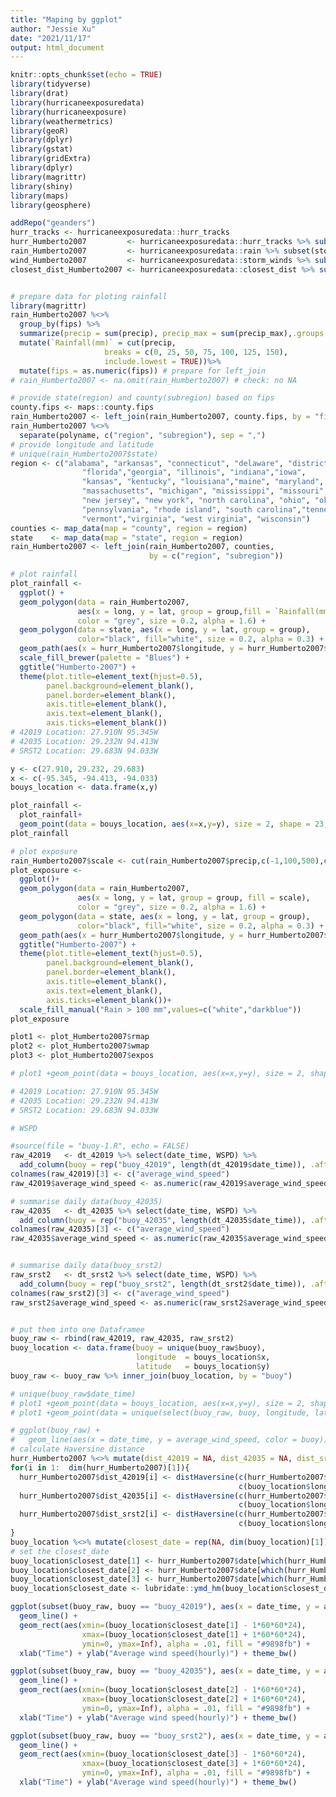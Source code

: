 ```yaml
---
title: "Maping by ggplot"
author: "Jessie Xu"
date: "2021/11/17"
output: html_document
---
```


```r
knitr::opts_chunk$set(echo = TRUE)
library(tidyverse)
library(drat)
library(hurricaneexposuredata)
library(hurricaneexposure)
library(weathermetrics)
library(geoR)
library(dplyr)
library(gstat)
library(gridExtra)
library(dplyr)
library(magrittr)
library(shiny)
library(maps)
library(geosphere)
```

```r
addRepo("geanders")
hurr_tracks <- hurricaneexposuredata::hurr_tracks
hurr_Humberto2007         <- hurricaneexposuredata::hurr_tracks %>% subset(storm_id == "Humberto-2007")
rain_Humberto2007         <- hurricaneexposuredata::rain %>% subset(storm_id == "Humberto-2007")
wind_Humberto2007         <- hurricaneexposuredata::storm_winds %>% subset(storm_id == "Humberto-2007")
closest_dist_Humberto2007 <- hurricaneexposuredata::closest_dist %>% subset(storm_id == "Humberto-2007")


# prepare data for ploting rainfall 
library(magrittr)
rain_Humberto2007 %<>% 
  group_by(fips) %>% 
  summarize(precip = sum(precip), precip_max = sum(precip_max),.groups = "keep")%>%
  mutate(`Rainfall(mm)` = cut(precip, 
                     breaks = c(0, 25, 50, 75, 100, 125, 150),
                     include.lowest = TRUE))%>%
  mutate(fips = as.numeric(fips)) # prepare for left_join
# rain_Humberto2007 <- na.omit(rain_Humberto2007) # check: no NA

# provide state(region) and county(subregion) based on fips
county.fips <- maps::county.fips
rain_Humberto2007 <- left_join(rain_Humberto2007, county.fips, by = "fips")
rain_Humberto2007 %<>% 
  separate(polyname, c("region", "subregion"), sep = ",")
# provide longitude and latitude 
# unique(rain_Humberto2007$state)
region <- c("alabama", "arkansas", "connecticut", "delaware", "district of columbia",
                "florida","georgia", "illinois", "indiana","iowa", 
                "kansas", "kentucky", "louisiana","maine", "maryland",
                "massachusetts", "michigan", "mississippi", "missouri","new hampshire", 
                "new jersey", "new york", "north carolina", "ohio", "oklahoma", 
                "pennsylvania", "rhode island", "south carolina","tennessee", "texas",
                "vermont","virginia", "west virginia", "wisconsin")  
counties <- map_data(map = "county", region = region)
state    <- map_data(map = "state", region = region)
rain_Humberto2007 <- left_join(rain_Humberto2007, counties, 
                               by = c("region", "subregion"))

```

```r
# plot rainfall
plot_rainfall <-
  ggplot() + 
  geom_polygon(data = rain_Humberto2007, 
               aes(x = long, y = lat, group = group,fill = `Rainfall(mm)`), 
               color = "grey", size = 0.2, alpha = 1.6) + 
  geom_polygon(data = state, aes(x = long, y = lat, group = group),
               color="black", fill="white", size = 0.2, alpha = 0.3) +
  geom_path(aes(x = hurr_Humberto2007$longitude, y = hurr_Humberto2007$latitude), color = "red4") +
  scale_fill_brewer(palette = "Blues") +
  ggtitle("Humberto-2007") +
  theme(plot.title=element_text(hjust=0.5),
        panel.background=element_blank(),
        panel.border=element_blank(),
        axis.title=element_blank(),
        axis.text=element_blank(),
        axis.ticks=element_blank())
# 42019 Location: 27.910N 95.345W
# 42035 Location: 29.232N 94.413W
# SRST2 Location: 29.683N 94.033W

y <- c(27.910, 29.232, 29.683) 
x <- c(-95.345, -94.413, -94.033)
bouys_location <- data.frame(x,y)

plot_rainfall <- 
  plot_rainfall+
  geom_point(data = bouys_location, aes(x=x,y=y), size = 2, shape = 23,  fill = "yellow")
plot_rainfall

# plot exposure
rain_Humberto2007$scale <- cut(rain_Humberto2007$precip,c(-1,100,500),c("Unexposed","Exposed"),ordered_result = T)
plot_exposure <- 
  ggplot()+
  geom_polygon(data = rain_Humberto2007, 
               aes(x = long, y = lat, group = group, fill = scale), 
               color = "grey", size = 0.2, alpha = 1.6) + 
  geom_polygon(data = state, aes(x = long, y = lat, group = group),
               color="black", fill="white", size = 0.2, alpha = 0.3) +
  geom_path(aes(x = hurr_Humberto2007$longitude, y = hurr_Humberto2007$latitude), color = "red4") +
  ggtitle("Humberto-2007") +
  theme(plot.title=element_text(hjust=0.5),
        panel.background=element_blank(),
        panel.border=element_blank(),
        axis.title=element_blank(),
        axis.text=element_blank(),
        axis.ticks=element_blank())+
  scale_fill_manual("Rain > 100 mm",values=c("white","darkblue"))
plot_exposure
```

```r
plot1 <- plot_Humberto2007$rmap
plot2 <- plot_Humberto2007$wmap
plot3 <- plot_Humberto2007$expos

# plot1 +geom_point(data = bouys_location, aes(x=x,y=y), size = 2, shape = 23,  fill = "yellow")

# 42019 Location: 27.910N 95.345W
# 42035 Location: 29.232N 94.413W
# SRST2 Location: 29.683N 94.033W

# WSPD

#source(file = "buoy-1.R", echo = FALSE)
raw_42019   <- dt_42019 %>% select(date_time, WSPD) %>% 
  add_column(buoy = rep("buoy_42019", length(dt_42019$date_time)), .after = 0)
colnames(raw_42019)[3] <- c("average_wind_speed")
raw_42019$average_wind_speed <- as.numeric(raw_42019$average_wind_speed)

# summarise daily data(buoy_42035)
raw_42035   <- dt_42035 %>% select(date_time, WSPD) %>% 
  add_column(buoy = rep("buoy_42035", length(dt_42035$date_time)), .after = 0)
colnames(raw_42035)[3] <- c("average_wind_speed")
raw_42035$average_wind_speed <- as.numeric(raw_42035$average_wind_speed)


# summarise daily data(buoy_srst2)
raw_srst2   <- dt_srst2 %>% select(date_time, WSPD) %>% 
  add_column(buoy = rep("buoy_srst2", length(dt_srst2$date_time)), .after = 0)
colnames(raw_srst2)[3] <- c("average_wind_speed")
raw_srst2$average_wind_speed <- as.numeric(raw_srst2$average_wind_speed )


# put them into one Dataframee
buoy_raw <- rbind(raw_42019, raw_42035, raw_srst2)
buoy_location <- data.frame(buoy = unique(buoy_raw$buoy), 
                            longitude  = bouys_location$x, 
                            latitude   = bouys_location$y)
buoy_raw <- buoy_raw %>% inner_join(buoy_location, by = "buoy")

# unique(buoy_raw$date_time)
# plot1 +geom_point(data = bouys_location, aes(x=x,y=y), size = 2, shape = 23,  fill = "yellow")
# plot1 +geom_point(data = unique(select(buoy_raw, buoy, longitude, latitude)), aes(x = longitude,y = latitude),  size = 2, shape = 23,  fill = "yellow")
```

```r
# ggplot(buoy_raw) + 
#   geom_line(aes(x = date_time, y = average_wind_speed, color = buoy))
# calculate Haversine distance
hurr_Humberto2007 %<>% mutate(dist_42019 = NA, dist_42035 = NA, dist_srst2 = NA)
for(i in 1:  dim(hurr_Humberto2007)[1]){
  hurr_Humberto2007$dist_42019[i] <- distHaversine(c(hurr_Humberto2007$longitude[i], hurr_Humberto2007$latitude[i]), 
                                                   c(buoy_location$longitude[1], buoy_location$latitude[1]), r=6378137)
  hurr_Humberto2007$dist_42035[i] <- distHaversine(c(hurr_Humberto2007$longitude[i], hurr_Humberto2007$latitude[i]),
                                                   c(buoy_location$longitude[2], buoy_location$latitude[2]), r=6378137)
  hurr_Humberto2007$dist_srst2[i] <- distHaversine(c(hurr_Humberto2007$longitude[i], hurr_Humberto2007$latitude[i]),
                                                   c(buoy_location$longitude[3], buoy_location$latitude[3]), r=6378137)
}
buoy_location %<>% mutate(closest_date = rep(NA, dim(buoy_location)[1]))
# set the closest_date
buoy_location$closest_date[1] <- hurr_Humberto2007$date[which(hurr_Humberto2007$dist_42019 == min(hurr_Humberto2007$dist_42019))] 
buoy_location$closest_date[2] <- hurr_Humberto2007$date[which(hurr_Humberto2007$dist_42035 == min(hurr_Humberto2007$dist_42035))] 
buoy_location$closest_date[3] <- hurr_Humberto2007$date[which(hurr_Humberto2007$dist_srst2 == min(hurr_Humberto2007$dist_srst2))] 
buoy_location$closest_date <- lubridate::ymd_hm(buoy_location$closest_date)

ggplot(subset(buoy_raw, buoy == "buoy_42019"), aes(x = date_time, y = average_wind_speed)) + 
  geom_line() + 
  geom_rect(aes(xmin=(buoy_location$closest_date[1] - 1*60*60*24), 
                xmax=(buoy_location$closest_date[1] + 1*60*60*24),
                ymin=0, ymax=Inf), alpha = .01, fill = "#9898fb") + 
  xlab("Time") + ylab("Average wind speed(hourly)") + theme_bw()

ggplot(subset(buoy_raw, buoy == "buoy_42035"), aes(x = date_time, y = average_wind_speed)) + 
  geom_line() + 
  geom_rect(aes(xmin=(buoy_location$closest_date[2] - 1*60*60*24), 
                xmax=(buoy_location$closest_date[2] + 1*60*60*24),
                ymin=0, ymax=Inf), alpha = .01, fill = "#9898fb") + 
  xlab("Time") + ylab("Average wind speed(hourly)") + theme_bw()

ggplot(subset(buoy_raw, buoy == "buoy_srst2"), aes(x = date_time, y = average_wind_speed)) + 
  geom_line() + 
  geom_rect(aes(xmin=(buoy_location$closest_date[3] - 1*60*60*24), 
                xmax=(buoy_location$closest_date[3] + 1*60*60*24),
                ymin=0, ymax=Inf), alpha = .01, fill = "#9898fb") + 
  xlab("Time") + ylab("Average wind speed(hourly)") + theme_bw()

```
